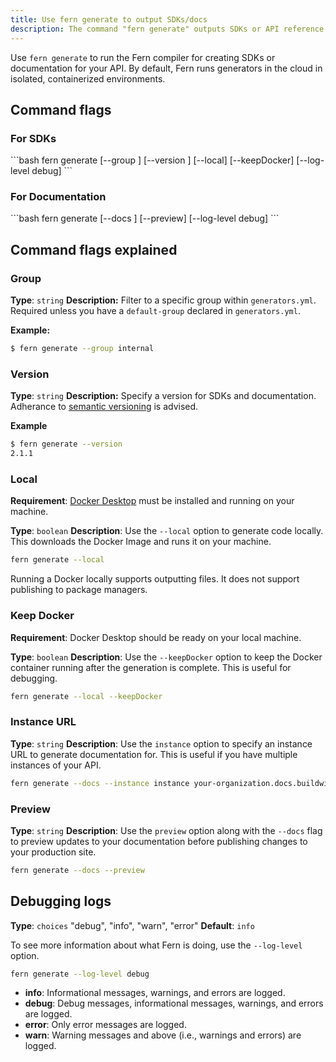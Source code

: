 ```yaml
---
title: Use fern generate to output SDKs/docs
description: The command "fern generate" outputs SDKs or API reference documentation from your API definition, defined in OpenAPI or Fern Definition.
---
```


Use `fern generate` to run the Fern compiler for creating SDKs or documentation for your API. By default, Fern runs generators in the cloud
in isolated, containerized environments.

## Command flags

### For SDKs

<CodeBlock title = "SDK Generation Command">
```bash
fern generate [--group <group>] [--version <version>] [--local] [--keepDocker] [--log-level debug]
```
</CodeBlock>

### For Documentation

<CodeBlock title = "Documentation Generation Command">
```bash
fern generate [--docs <instance-url>] [--preview] [--log-level debug]
```
</CodeBlock>

## Command flags explained

### Group

**Type**: `string`
**Description:** Filter to a specific group within `generators.yml`. Required unless you have a `default-group` declared in `generators.yml`.

**Example:**

```bash
$ fern generate --group internal
```

### Version

**Type**: `string`
**Description:** Specify a version for SDKs and documentation. Adherance to [semantic versioning](https://semver.org/) is advised.

**Example**

```bash
$ fern generate --version
2.1.1
```

### Local

**Requirement**: [Docker Desktop](https://www.docker.com/products/docker-desktop/) must be installed and running on your machine.

**Type**: `boolean`
**Description**: Use the `--local` option to generate code locally. This downloads the Docker Image and runs it on your machine.

```bash
fern generate --local
```

Running a Docker locally supports outputting files. It does not support publishing to package managers.

### Keep Docker

**Requirement**: Docker Desktop should be ready on your local machine.

**Type**: `boolean`
**Description**: Use the `--keepDocker` option to keep the Docker container running after the generation is complete. This is useful for debugging.

```bash
fern generate --local --keepDocker
```

### Instance URL

**Type**: `string`
**Description**: Use the `instance` option to specify an instance URL to generate documentation for. This is useful if you have multiple instances of your API.

```bash
fern generate --docs --instance instance your-organization.docs.buildwithfern.com
```

### Preview

**Type**: `string`
**Description**: Use the `preview` option along with the `--docs` flag to preview updates to your documentation before publishing changes to your production site. 

```bash
fern generate --docs --preview
```

## Debugging logs

**Type**: `choices` "debug", "info", "warn", "error"
**Default**: `info`

To see more information about what Fern is doing, use the `--log-level` option.

```bash
fern generate --log-level debug
```

- **info**: Informational messages, warnings, and errors are logged.
- **debug**: Debug messages, informational messages, warnings, and errors are logged.
- **error**: Only error messages are logged.
- **warn**: Warning messages and above (i.e., warnings and errors) are logged.
